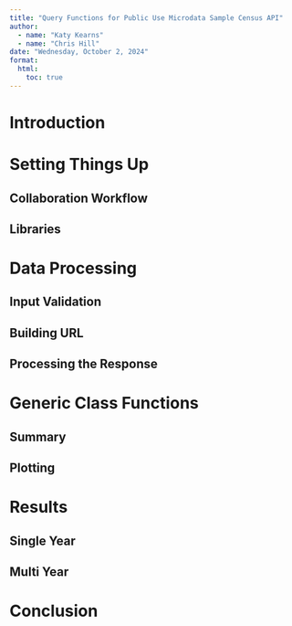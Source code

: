 ```yaml
---
title: "Query Functions for Public Use Microdata Sample Census API"
author:
  - name: "Katy Kearns"
  - name: "Chris Hill"
date: "Wednesday, October 2, 2024"
format: 
  html:
    toc: true      
---
```


\newpage

# Introduction

# Setting Things Up

## Collaboration Workflow

## Libraries

# Data Processing

## Input Validation

## Building URL

## Processing the Response

# Generic Class Functions

## Summary

## Plotting

# Results

## Single Year

## Multi Year

# Conclusion